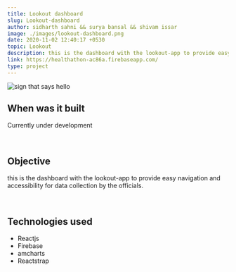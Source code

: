 ```yaml
---
title: Lookout dashboard
slug: Lookout-dashboard
author: sidharth sahni && surya bansal && shivam issar 
image: ./images/lookout-dashboard.png
date: 2020-11-02 12:40:17 +0530
topic: Lookout
description: this is the dashboard with the lookout-app to provide easy navigation and accessibility for data collection by the officials. 
link: https://healthathon-ac86a.firebaseapp.com/
type: project
---
```


![sign that says hello](./images/lookout-dashboard.png)

## When was it built

Currently under development

<br />

## Objective

this is the dashboard with the lookout-app to provide easy navigation and accessibility for data collection by the officials. 

<br />

## Technologies used

- Reactjs
- Firebase
- amcharts
- Reactstrap
